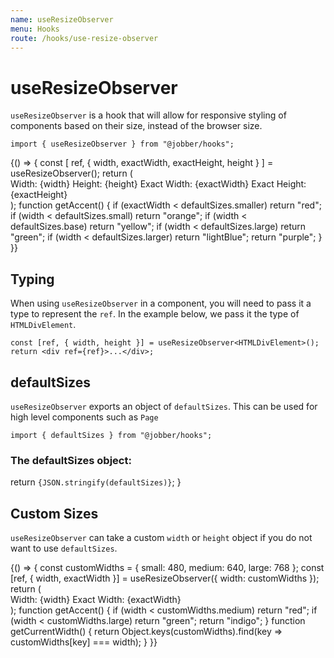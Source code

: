 ```yaml
---
name: useResizeObserver
menu: Hooks
route: /hooks/use-resize-observer
---
```



# useResizeObserver

`useResizeObserver` is a hook that will allow for responsive styling of
components based on their size, instead of the browser size.

```tsx
import { useResizeObserver } from "@jobber/hooks";
```

<Playground>
  {() => {
    const [
      ref,
      { width, exactWidth, exactHeight, height }
    ] = useResizeObserver();
    return (
      <div ref={ref}>
        <Card title={`Check out my àçƈéñŦ`} accent={getAccent()}>
          <Content>
            <Text>Width: {width}</Text>
            <Text>Height: {height}</Text>
            <Text>Exact Width: {exactWidth}</Text>
            <Text>Exact Height: {exactHeight}</Text>
          </Content>
        </Card>
      </div>
    );
    function getAccent() {
      if (exactWidth < defaultSizes.smaller) return "red";
      if (width < defaultSizes.small) return "orange";
      if (width < defaultSizes.base) return "yellow";
      if (width < defaultSizes.large) return "green";
      if (width < defaultSizes.larger) return "lightBlue";
      return "purple";
    }
  }}
</Playground>

## Typing

When using `useResizeObserver` in a component, you will need to pass it a type
to represent the `ref`. In the example below, we pass it the type of
`HTMLDivElement`.

```tsx
const [ref, { width, height }] = useResizeObserver<HTMLDivElement>();
return <div ref={ref}>...</div>;
```

## defaultSizes

`useResizeObserver` exports an object of `defaultSizes`. This can be used for
high level components such as `Page`

```tsx
import { defaultSizes } from "@jobber/hooks";
```

### The defaultSizes object:

  return <code>{JSON.stringify(defaultSizes)}</code>;
}

<Sizes />

## Custom Sizes

`useResizeObserver` can take a custom `width` or `height` object if you do not
want to use `defaultSizes`.

<Playground>
  {() => {
    const customWidths = {
      small: 480,
      medium: 640,
      large: 768
    };
    const [ref, { width, exactWidth }] = useResizeObserver({
      width: customWidths
    });
    return (
      <div ref={ref}>
        <Card title={`Width: ${getCurrentWidth()}`} accent={getAccent()}>
          <Content>
            <Text>Width: {width}</Text>
            <Text>Exact Width: {exactWidth}</Text>
          </Content>
        </Card>
      </div>
    );
    function getAccent() {
      if (width < customWidths.medium) return "red";
      if (width < customWidths.large) return "green";
      return "indigo";
    }
    function getCurrentWidth() {
      return Object.keys(customWidths).find(key => customWidths[key] === width);
    }
  }}
</Playground>
